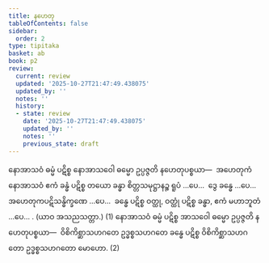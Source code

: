 ```yaml
---
title: နဟေတု
tableOfContents: false
sidebar:
  order: 2
type: tipitaka
basket: ab
book: p2
review:
  current: review
  updated: '2025-10-27T21:47:49.438075'
  updated_by: ''
  notes: ''
  history:
  - state: review
    date: '2025-10-27T21:47:49.438075'
    updated_by: ''
    notes: ''
    previous_state: draft
---
```



<ReviewStatus review={frontmatter.review} showDetails={true} />

<HypothesisAnnotation frontmatter={frontmatter} />

<DynamicBreadcrumb />

<Division number="5" book="p2" e="ch" v="38" p="39">

<Paragraph number="980" book="p2">
နောအာသဝံ ဓမ္မံ ပဋိစ္စ နောအာသဝေါ ဓမ္မော ဥပ္ပဇ္ဇတိ နဟေတုပစ္စယာ—  အဟေတုကံ နောအာသဝံ ဧကံ ခန္ဓံ ပဋိစ္စ တယော ခန္ဓာ စိတ္တသမုဋ္ဌာနဉ္စ ရူပံ …ပေ…  ဒွေ ခန္ဓေ …ပေ…  အဟေတုကပဋိသန္ဓိက္ခဏေ …ပေ…  ခန္ဓေ ပဋိစ္စ ဝတ္ထု, ဝတ္ထုံ ပဋိစ္စ ခန္ဓာ, ဧကံ မဟာဘူတံ …ပေ… . (ယာဝ အသညသတ္တာ.) (1)
</Paragraph>

<Paragraph number="981" book="p2">
နောအာသဝံ ဓမ္မံ ပဋိစ္စ အာသဝေါ ဓမ္မော ဥပ္ပဇ္ဇတိ နဟေတုပစ္စယာ—  ဝိစိကိစ္ဆာသဟဂတေ ဥဒ္ဓစ္စသဟဂတေ ခန္ဓေ ပဋိစ္စ ဝိစိကိစ္ဆာသဟဂတော ဥဒ္ဓစ္စသဟဂတော မောဟော. (2)
</Paragraph>
</Division>